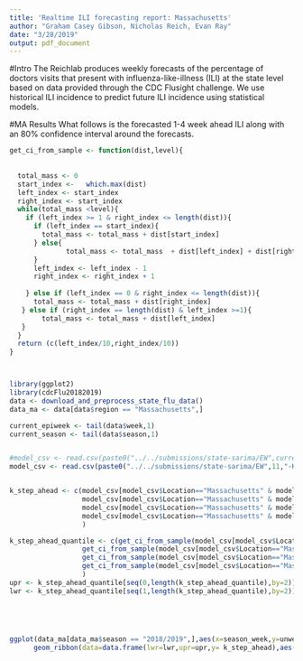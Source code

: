 ```yaml
---
title: 'Realtime ILI forecasting report: Massachusetts'
author: "Graham Casey Gibson, Nicholas Reich, Evan Ray"
date: "3/28/2019"
output: pdf_document
---
```


#Intro
The Reichlab produces weekly forecasts of the percentage of doctors visits that present with influenza-like-illness (ILI) at the state level based on data provided through the CDC Flusight challenge. We use historical ILI incidence to predict future ILI incidence using statistical models. 

#MA Results
What follows is the forecasted 1-4 week ahead ILI along with an 80% confidence interval around the forecasts. 

```r

get_ci_from_sample <- function(dist,level){
  
  
  total_mass <- 0
  start_index <-   which.max(dist)
  left_index <- start_index
  right_index <- start_index
  while(total_mass <level){
    if (left_index >= 1 & right_index <= length(dist)){
      if (left_index == start_index){
        total_mass <- total_mass + dist[start_index]
      } else{
              total_mass <- total_mass  + dist[left_index] + dist[right_index]
      }
      left_index <- left_index - 1
      right_index <- right_index + 1
    
    } else if (left_index == 0 & right_index <= length(dist)){
      total_mass <- total_mass + dist[right_index]
   } else if (right_index == length(dist) & left_index >=1){
        total_mass <- total_mass + dist[left_index]
   }
  }
  return (c(left_index/10,right_index/10))
}



library(ggplot2)
library(cdcFlu20182019)
data <- download_and_preprocess_state_flu_data()
data_ma <- data[data$region == "Massachusetts",]

current_epiweek <- tail(data$week,1)
current_season <- tail(data$season,1)


#model_csv <- read.csv(paste0("../../submissions/state-sarima/EW",current_epiweek,"-KoT-StateILI-",ymd(Sys.Date()),".csv"))
model_csv <- read.csv(paste0("../../submissions/state-sarima/EW",11,"-KoT-StateILI-2019-03-25",".csv"))


k_step_ahead <- c(model_csv[model_csv$Location=="Massachusetts" & model_csv$Target == "1 wk ahead" & model_csv$Type == "Point",]$Value,
                  model_csv[model_csv$Location=="Massachusetts" & model_csv$Target == "2 wk ahead" & model_csv$Type == "Point",]$Value,
                  model_csv[model_csv$Location=="Massachusetts" & model_csv$Target == "3 wk ahead" & model_csv$Type == "Point",]$Value,
                  model_csv[model_csv$Location=="Massachusetts" & model_csv$Target == "4 wk ahead" & model_csv$Type == "Point",]$Value
                  )

k_step_ahead_quantile <- c(get_ci_from_sample(model_csv[model_csv$Location=="Massachusetts" & model_csv$Target == "1 wk ahead" & model_csv$Type == "Bin",]$Value,.8),
                  get_ci_from_sample(model_csv[model_csv$Location=="Massachusetts" & model_csv$Target == "2 wk ahead" & model_csv$Type == "Bin",]$Value,.8),
                  get_ci_from_sample(model_csv[model_csv$Location=="Massachusetts" & model_csv$Target == "3 wk ahead" & model_csv$Type == "Bin",]$Value,.8),
                  get_ci_from_sample(model_csv[model_csv$Location=="Massachusetts" & model_csv$Target == "4 wk ahead" & model_csv$Type == "Bin",]$Value,.8)
                  )
upr <- k_step_ahead_quantile[seq(0,length(k_step_ahead_quantile),by=2)]
lwr <- k_step_ahead_quantile[seq(1,length(k_step_ahead_quantile),by=2)]






```
```r
ggplot(data_ma[data_ma$season == "2018/2019",],aes(x=season_week,y=unweighted_ili)) + xlim(0,52)+ geom_line() +theme_bw() + xlab("Season Week") + ylab("ILI") + geom_vline(xintercept = tail(data$season_week,1),linetype="dashed") + geom_line(data=data.frame(y=c(tail(data_ma$unweighted_ili,1), k_step_ahead)),aes(x=(tail(data$season_week,1)):(tail(data$season_week,1)+4),y=y),col="cornflowerblue") +
      geom_ribbon(data=data.frame(lwr=lwr,upr=upr,y= k_step_ahead),aes(x=(tail(data$season_week,1)+1):(tail(data$season_week,1)+4),ymin=lwr,ymax=upr,y=y),alpha=0.3) + ggtitle("MA ILI")

```